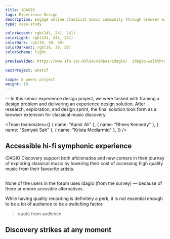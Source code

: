 ```yaml
---
title: iDAGIO
tags: Experience Design
description: Engage online classical music community through browser extension
type: case-study

colorAccent: rgb(241, 241, 241)
colorLight: rgb(241, 241, 241)
colorDark: rgb(28, 30, 38)
colorDarkest: rgb(28, 30, 38)
colorScheme: light

previewVideo: https://www.sfu.ca/~kkl64/videos/idagio/	idagio-walkthrough-light.mp4

nextProject: whatif

scope: 8 weeks project
weight: 10
---
```


<FullImage src="/project-assets/idagio/intro.jpg" width={1920} height={1435} />

-- In this senior experience design project, we were tasked with framing a design problem and delivering an experience design solution. After research, exploration, and design sprint, the final solution took form as a browser extension for classical music discovery.

<Team
  teammates={[
    { name: "Aamir Ali" },
    { name: "Rhees Kennedy" },
    { name: "Samyak Sah" },
    { name: "Krista Mcdiarmid" },
  ]}
/>

## Accessible hi-fi symphonic experience

iDAGIO Discovery support both aficionados and new comers in their journey of exploring classical music by lowering their cost of accessing high quality music from their favourite artists.

##

None of the users in the forum uses idagio (from the survey) — because of there ar emore acessible alternatives.

While having quality recording is definitely a perk, it is not essential enough to be a lot of audience to be a switching factor.

> quote from audience

## Discovery strikes at any moment
